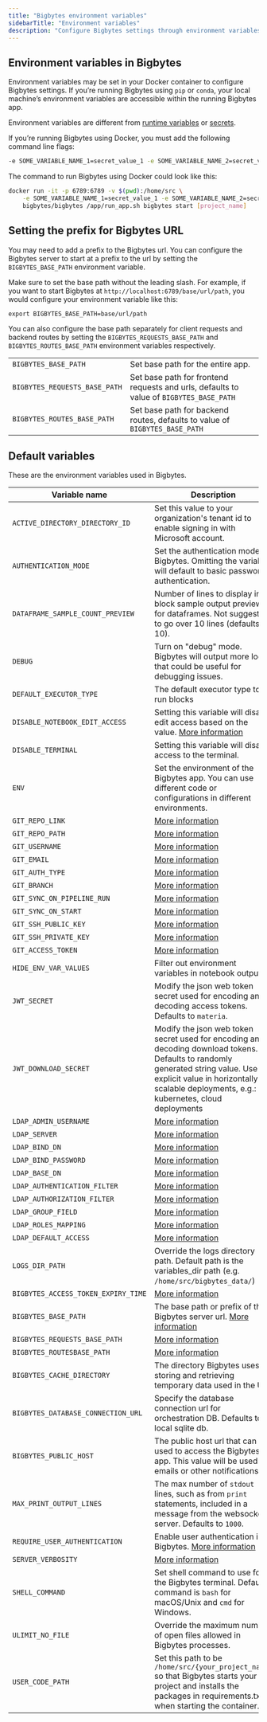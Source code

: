 ```yaml
---
title: "Bigbytes environment variables"
sidebarTitle: "Environment variables"
description: "Configure Bigbytes settings through environment variables."
---
```


## Environment variables in Bigbytes

Environment variables may be set in your Docker container to configure Bigbytes settings. If you’re running Bigbytes using `pip` or `conda`, your local machine’s environment variables
are accessible within the running Bigbytes app.

Environment variables are different from [runtime variables](/getting-started/runtime-variable) or [secrets](/development/variables/secrets).

If you’re running Bigbytes using Docker, you must add the following command line flags:

```bash
-e SOME_VARIABLE_NAME_1=secret_value_1 -e SOME_VARIABLE_NAME_2=secret_value_2
```

The command to run Bigbytes using Docker could look like this:

```bash
docker run -it -p 6789:6789 -v $(pwd):/home/src \
    -e SOME_VARIABLE_NAME_1=secret_value_1 -e SOME_VARIABLE_NAME_2=secret_value_2 \
    bigbytes/bigbytes /app/run_app.sh bigbytes start [project_name]
```

## Setting the prefix for Bigbytes URL

You may need to add a prefix to the Bigbytes url. You can configure the Bigbytes server to start
at a prefix to the url by setting the `BIGBYTES_BASE_PATH` environment variable.

Make sure to set the base path without the leading slash. For example, if you want to start Bigbytes at
`http://localhost:6789/base/url/path`, you would configure your environment
variable like this:

`export BIGBYTES_BASE_PATH=base/url/path`

You can also configure the base path separately for client requests and backend routes by setting
the `BIGBYTES_REQUESTS_BASE_PATH` and `BIGBYTES_ROUTES_BASE_PATH` environment variables respectively.

|                           |                                                                                     |
| ------------------------- | ----------------------------------------------------------------------------------- |
| `BIGBYTES_BASE_PATH`          | Set base path for the entire app.                                                   |
| `BIGBYTES_REQUESTS_BASE_PATH` | Set base path for frontend requests and urls, defaults to value of `BIGBYTES_BASE_PATH` |
| `BIGBYTES_ROUTES_BASE_PATH`   | Set base path for backend routes, defaults to value of `BIGBYTES_BASE_PATH`             |

## Default variables

These are the environment variables used in Bigbytes.

| Variable name                    | Description                                                                                                                                                     | Example values                                                           |
| -------------------------------- | --------------------------------------------------------------------------------------------------------------------------------------------------------------- | ------------------------------------------------------------------------ |
| `ACTIVE_DIRECTORY_DIRECTORY_ID`  | Set this value to your organization's tenant id to enable signing in with Microsoft account.                                                                    | [More info](/production/authentication/microsoft)                        |
| `AUTHENTICATION_MODE`            | Set the authentication mode in Bigbytes. Omitting the variable will default to basic password authentication.                                                       | `ldap`                                                                   |
| `DATAFRAME_SAMPLE_COUNT_PREVIEW` | Number of lines to display in block sample output preview for dataframes. Not suggested to go over 10 lines (defaults to 10).                                   | 5                                                                        |
| `DEBUG`                          | Turn on "debug" mode. Bigbytes will output more logs that could be useful for debugging issues.                                                                     | 1                                                                        |
| `DEFAULT_EXECUTOR_TYPE`          | The default executor type to run blocks                                                                                                                         | See enum types [here](https://docs.bigbytes.io/production/configuring-production-settings/compute-resource#2-set-executor-type-and-customize-the-compute-resource-of-the-bigbytes-executor) |
| `DISABLE_NOTEBOOK_EDIT_ACCESS`   | Setting this variable will disable edit access based on the value. [More information](/production/configuring-production-settings/overview#read-only-access)    | 1                                                                        |
| `DISABLE_TERMINAL`               | Setting this variable will disable access to the terminal.                                                                                                      | 1                                                                        |
| `ENV`                            | Set the environment of the Bigbytes app. You can use different code or configurations in different environments.                                                    | `dev`, `staging`, `production`/`prod`, `test`                            |
| `GIT_REPO_LINK`                  | [More information](/production/data-sync/git-sync#git-sync-settings-as-environment-variables)                                                                   | See link                                                                 |
| `GIT_REPO_PATH`                  | [More information](/production/data-sync/git-sync#git-sync-settings-as-environment-variables)                                                                   | See link                                                                 |
| `GIT_USERNAME`                   | [More information](/production/data-sync/git-sync#git-sync-settings-as-environment-variables)                                                                   | See link                                                                 |
| `GIT_EMAIL`                      | [More information](/production/data-sync/git-sync#git-sync-settings-as-environment-variables)                                                                   | See link                                                                 |
| `GIT_AUTH_TYPE`                  | [More information](/production/data-sync/git-sync#git-sync-settings-as-environment-variables)                                                                   | See link                                                                 |
| `GIT_BRANCH`                     | [More information](/production/data-sync/git-sync#git-sync-settings-as-environment-variables)                                                                   | See link                                                                 |
| `GIT_SYNC_ON_PIPELINE_RUN`       | [More information](/production/data-sync/git-sync#git-sync-settings-as-environment-variables)                                                                   | See link                                                                 |
| `GIT_SYNC_ON_START`              | [More information](/production/data-sync/git-sync#git-sync-settings-as-environment-variables)                                                                   | See link                                                                 |
| `GIT_SSH_PUBLIC_KEY`             | [More information](/production/data-sync/git-sync#git-sync-settings-as-environment-variables)                                                                   | See link                                                                 |
| `GIT_SSH_PRIVATE_KEY`            | [More information](/production/data-sync/git-sync#git-sync-settings-as-environment-variables)                                                                   | See link                                                                 |
| `GIT_ACCESS_TOKEN`               | [More information](/production/data-sync/git-sync#git-sync-settings-as-environment-variables)                                                                   | See link                                                                 |
| `HIDE_ENV_VAR_VALUES`            | Filter out environment variables in notebook output.                                                                                                            | 1                                                                        |
| `JWT_SECRET`                     | Modify the json web token secret used for encoding and decoding access tokens. Defaults to `materia`.                                                           | `your_jwt_secret`                                                        |
| `JWT_DOWNLOAD_SECRET`            | Modify the json web token secret used for encoding and decoding download tokens. Defaults to randomly generated string value. Use an explicit value in horizontally scalable deployments, e.g.: kubernetes, cloud deployments | `your_jwt_secret`    |
| `LDAP_ADMIN_USERNAME`            | [More information](/production/authentication/overview#ldap)                                                                                                    | See link                                                                 |
| `LDAP_SERVER`                    | [More information](/production/authentication/overview#ldap)                                                                                                    | See link                                                                 |
| `LDAP_BIND_DN`                   | [More information](/production/authentication/overview#ldap)                                                                                                    | See link                                                                 |
| `LDAP_BIND_PASSWORD`             | [More information](/production/authentication/overview#ldap)                                                                                                    | See link                                                                 |
| `LDAP_BASE_DN`                   | [More information](/production/authentication/overview#ldap)                                                                                                    | See link                                                                 |
| `LDAP_AUTHENTICATION_FILTER`     | [More information](/production/authentication/overview#ldap)                                                                                                    | See link                                                                 |
| `LDAP_AUTHORIZATION_FILTER`      | [More information](/production/authentication/overview#ldap)                                                                                                    | See link                                                                 |
| `LDAP_GROUP_FIELD`               | [More information](/production/authentication/overview#ldap)                                                                                                    | See link                                                                 |
| `LDAP_ROLES_MAPPING`             | [More information](/production/authentication/overview#ldap)                                                                                                    | See link                                                                 |
| `LDAP_DEFAULT_ACCESS`            | [More information](/production/authentication/overview#ldap)                                                                                                    | See link                                                                 |
| `LOGS_DIR_PATH`                  | Override the logs directory path. Default path is the variables_dir path (e.g. `/home/src/bigbytes_data/`)                                                          | `/home/src/logs_dir`                                                     |
| `BIGBYTES_ACCESS_TOKEN_EXPIRY_TIME`  | [More information](/production/authentication/overview#ldap)                                                                                                    | See link                                                                 |
| `BIGBYTES_BASE_PATH`                 | The base path or prefix of the Bigbytes server url. [More information](/getting-started/setup#setting-prefix-for-bigbytes-url)                                          | `base/path`                                                              |
| `BIGBYTES_REQUESTS_BASE_PATH`        | [More information](/getting-started/setup#setting-prefix-for-bigbytes-url)                                                                                          | `base/path`                                                              |
| `BIGBYTES_ROUTESBASE_PATH`           | [More information](/getting-started/setup#setting-prefix-for-bigbytes-url)                                                                                          | `base/path`                                                              |
| `BIGBYTES_CACHE_DIRECTORY`           | The directory Bigbytes uses for storing and retrieving temporary data used in the UI.                                                                               | `/root/.bigbytes_data/default_repo/.cache`                                   |
| `BIGBYTES_DATABASE_CONNECTION_URL`   | Specify the database connection url for orchestration DB. Defaults to local sqlite db.                                                                          | [Example](/production/configuring-production-settings/overview#postgres) |
| `BIGBYTES_PUBLIC_HOST`               | The public host url that can be used to access the Bigbytes app. This value will be used in emails or other notifications.                                          | `http://localhost:6789`                                                  |
| `MAX_PRINT_OUTPUT_LINES`         | The max number of `stdout` lines, such as from `print` statements, included in a message from the websocket server. Defaults to `1000`.                         | `100`                                                                    |
| `REQUIRE_USER_AUTHENTICATION`    | Enable user authentication in Bigbytes. [More information](/production/authentication/overview)                                                                     | 1                                                                        |
| `SERVER_VERBOSITY`               | [More information](/development/observability/logging#server-logging)                                                                                           | See link                                                                 |
| `SHELL_COMMAND`                  | Set shell command to use for the Bigbytes terminal. Default command is `bash` for macOS/Unix and `cmd` for Windows.                                                 | `bash`, `cmd`, ...                                                       |
| `ULIMIT_NO_FILE`                 | Override the maximum number of open files allowed in Bigbytes processes.                                                                                            | 8192                                                                     |
| `USER_CODE_PATH`                 | Set this path to be `/home/src/{your_project_name}` so that Bigbytes starts your project and installs the packages in requirements.txt when starting the container. | `/home/src/bigbytes_project`                                                 |
